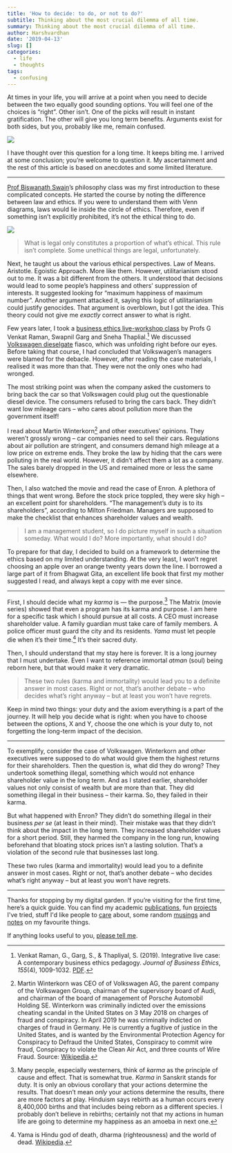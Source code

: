 ```yaml
---
title: 'How to decide: to do, or not to do?'
subtitle: Thinking about the most crucial dilemma of all time.
summary: Thinking about the most crucial dilemma of all time.
author: Harshvardhan
date: '2019-04-13'
slug: []
categories:
  - life
  - thoughts
tags:
  - confusing
---
```


At times in your life, you will arrive at a point when you need to decide between the two equally good sounding options. You will feel one of the choices is "right". Other isn't. One of the picks will result in instant gratification. The other will give you long term benefits. Arguments exist for both sides, but you, probably like me, remain confused.

![](images/taichi-nakamura-jdJ2VAHeNjY-unsplash.jpg)

I have thought over this question for a long time. It keeps biting me. I arrived at some conclusion; you're welcome to question it. My ascertainment and the rest of this article is based on anecdotes and some limited literature.

------------------------------------------------------------------------

[Prof Biswanath Swain](https://www.linkedin.com/in/biswanath-swain-93b792126/?originalSubdomain=in)'s philosophy class was my first introduction to these complicated concepts. He started the course by noting the difference between law and ethics. If you were to understand them with Venn diagrams, laws would lie inside the circle of ethics. Therefore, even if something isn't explicitly prohibited, it's not the ethical thing to do.

![](images/IMG_28B91D0A74E5-1.jpeg)

> What is legal only constitutes a proportion of what's ethical. This rule isn't complete. Some unethical things are legal, unfortunately.

Next, he taught us about the various ethical perspectives. Law of Means. Aristotle. Egoistic Approach. More like them. However, utilitarianism stood out to me. It was a bit different from the others. It understood that decisions would lead to some people's happiness and others' suppression of interests. It suggested looking for "maximum happiness of maximum number". Another argument attacked it, saying this logic of utilitarianism could justify genocides. That argument is overblown, but I got the idea. This theory could not give me *exactly* correct answer to what is right.

Few years later, I took a [business ethics live-workshop class](https://philpapers.org/rec/RAMILC) by Profs G Venkat Raman, Swapnil Garg and Sneha Thaplial.[^1] We discussed [Volkswagen dieselgate](https://en.wikipedia.org/wiki/Volkswagen_emissions_scandal) fiasco, which was unfolding right before our eyes. Before taking that course, I had concluded that Volkswagen's managers were blamed for the debacle. However, after reading the case materials, I realised it was more than that. They were not the only ones who had wronged.

[^1]: Venkat Raman, G., Garg, S., & Thapliyal, S. (2019). Integrative live case: A contemporary business ethics pedagogy. *Journal of Business Ethics*, *155*(4), 1009-1032. [PDF](https://link.springer.com/content/pdf/10.1007/s10551-017-3514-6.pdf).

The most striking point was when the company asked the customers to bring back the car so that Volkswagen could plug out the questionable diesel device. The consumers refused to bring the cars back. They didn't want low mileage cars -- who cares about pollution more than the government itself!

I read about Martin Winterkorn[^2] and other executives' opinions. They weren't grossly wrong -- car companies need to sell their cars. Regulations about air pollution are stringent, and consumers demand high mileage at a low price on extreme ends. They broke the law by hiding that the cars were polluting in the real world. However, it didn't affect them a lot as a company. The sales barely dropped in the US and remained more or less the same elsewhere.

[^2]: Martin Winterkorn was CEO of of Volkswagen AG, the parent company of the Volkswagen Group, chairman of the supervisory board of Audi, and chairman of the board of management of Porsche Automobil Holding SE. Winterkorn was criminally indicted over the emissions cheating scandal in the United States on 3 May 2018 on charges of fraud and conspiracy. In April 2019 he was criminally indicted on charges of fraud in Germany. He is currently a fugitive of justice in the United States, and is wanted by the Environmental Protection Agency for Conspiracy to Defraud the United States, Conspiracy to commit wire fraud, Conspiracy to violate the Clean Air Act, and three counts of Wire Fraud. Source: [Wikipedia](https://en.wikipedia.org/wiki/Martin_Winterkorn).

Then, I also watched the movie and read the case of Enron. A plethora of things that went wrong. Before the stock price toppled, they were sky high -- an excellent point for shareholders. "The management's duty is to its shareholders", according to Milton Friedman. Managers are supposed to make the checklist that enhances shareholder values and wealth.

> I am a management student, so I do picture myself in such a situation someday. What would I do? More importantly, what should I do?

To prepare for that day, I decided to build on a framework to determine the ethics based on my limited understanding. At the very least, I won't regret choosing an apple over an orange twenty years down the line. I borrowed a large part of it from Bhagwat Gita, an excellent life book that first my mother suggested I read, and always kept a copy with me ever since.

------------------------------------------------------------------------

First, I should decide what my *karma* is --- the purpose.[^3] The Matrix (movie series) showed that even a program has its karma and purpose. I am here for a specific task which I should pursue at all costs. A CEO must increase shareholder value. A family guardian must take care of family members. A police officer must guard the city and its residents. *Yama* must let people die when it's their time.[^4] It's their sacred duty.

[^3]: Many people, especially westerners, think of *karma* as the principle of cause and effect. That is somewhat true. *Karma* in Sanskrit stands for duty. It is only an obvious corollary that your actions determine the results. That doesn't mean *only* your actions determine the results, there are more factors at play. Hinduism says rebirth as a human occurs every 8,400,000 births and that includes being reborn as a different species. I probably don't believe in rebirths; certainly not that my actions in human life are going to determine my happiness as an amoeba in next one.

[^4]: Yama is Hindu god of death, dharma (righteousness) and the world of dead. [Wikipedia](https://en.wikipedia.org/wiki/Yama).

Then, I should understand that my stay here is forever. It is a long journey that I must undertake. Even I want to reference immortal *atman* (soul) being reborn here, but that would make it very dramatic.

> These two rules (karma and immortality) would lead you to a definite answer in most cases. Right or not, that's another debate -- who decides what's right anyway -- but at least you won't have regrets.

Keep in mind two things: your duty and the axiom everything is a part of the journey. It will help you decide what is right: when you have to choose between the options, X and Y, choose the one which is your duty to, not forgetting the long-term impact of the decision.

------------------------------------------------------------------------

To exemplify, consider the case of Volkswagen. Winterkorn and other executives were supposed to do what would give them the highest returns for their shareholders. Then the question is, what did they do wrong? They undertook something illegal, something which would not enhance shareholder value in the long term. And as I stated earlier, shareholder values not only consist of wealth but are more than that. They did something illegal in their business -- their karma. So, they failed in their karma.

But what happened with Enron? They didn't do something illegal in their business *per se* (at least in their mind). Their mistake was that they didn't think about the impact in the long term. They increased shareholder values for a short period. Still, they harmed the company in the long run, knowing beforehand that bloating stock prices isn't a lasting solution. That's a violation of the second rule that businesses last long.

These two rules (karma and immortality) would lead you to a definite answer in most cases. Right or not, that's another debate -- who decides what's right anyway -- but at least you won't have regrets.

------------------------------------------------------------------------

Thanks for stopping by my digital garden. If you're visiting for the first time, here's a quick guide. You can find my academic [publications](https://www.harsh17.in/publications/), fun [projects](https://www.harsh17.in/project/) I\'ve tried, stuff I\'d like people to [care](https://www.harsh17.in/talk/) about, some random [musings](https://www.harsh17.in/blog/) and [notes](https://www.harsh17.in/note/) on my favourite things.

If anything looks useful to you, [please tell me](mailto:hello@harsh17.in).
